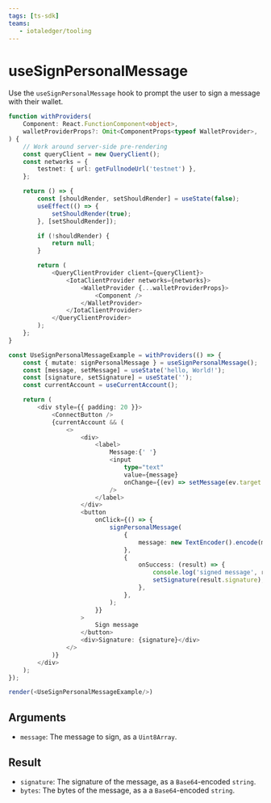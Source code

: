 ```yaml
---
tags: [ts-sdk]
teams:
   - iotaledger/tooling
---
```

# useSignPersonalMessage

Use the `useSignPersonalMessage` hook to prompt the user to sign a message with their wallet.

```ts live noInline
function withProviders(
    Component: React.FunctionComponent<object>,
    walletProviderProps?: Omit<ComponentProps<typeof WalletProvider>, 'children'>,
) {
    // Work around server-side pre-rendering
    const queryClient = new QueryClient();
    const networks = {
        testnet: { url: getFullnodeUrl('testnet') },
    };

    return () => {
        const [shouldRender, setShouldRender] = useState(false);
        useEffect(() => {
            setShouldRender(true);
        }, [setShouldRender]);

        if (!shouldRender) {
            return null;
        }

        return (
            <QueryClientProvider client={queryClient}>
                <IotaClientProvider networks={networks}>
                    <WalletProvider {...walletProviderProps}>
                        <Component />
                    </WalletProvider>
                </IotaClientProvider>
            </QueryClientProvider>
        );
    };
}

const UseSignPersonalMessageExample = withProviders(() => {
    const { mutate: signPersonalMessage } = useSignPersonalMessage();
    const [message, setMessage] = useState('hello, World!');
    const [signature, setSignature] = useState('');
    const currentAccount = useCurrentAccount();

    return (
        <div style={{ padding: 20 }}>
            <ConnectButton />
            {currentAccount && (
                <>
                    <div>
                        <label>
                            Message:{' '}
                            <input
                                type="text"
                                value={message}
                                onChange={(ev) => setMessage(ev.target.value)}
                            />
                        </label>
                    </div>
                    <button
                        onClick={() => {
                            signPersonalMessage(
                                {
                                    message: new TextEncoder().encode(message),
                                },
                                {
                                    onSuccess: (result) => {
                                        console.log('signed message', result);
                                        setSignature(result.signature);
                                    },
                                },
                            );
                        }}
                    >
                        Sign message
                    </button>
                    <div>Signature: {signature}</div>
                </>
            )}
        </div>
    );
});

render(<UseSignPersonalMessageExample/>)
```

## Arguments

-   `message`: The message to sign, as a `Uint8Array`.

## Result

-   `signature`: The signature of the message, as a `Base64`-encoded `string`.
-   `bytes`: The bytes of the message, as a a `Base64`-encoded `string`.
